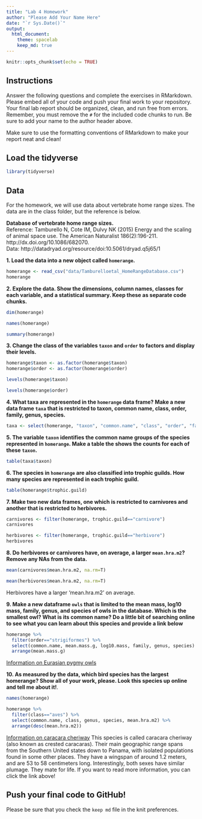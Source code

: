 ```yaml
---
title: "Lab 4 Homework"
author: "Please Add Your Name Here"
date: "`r Sys.Date()`"
output:
  html_document: 
    theme: spacelab
    keep_md: true
---
```


```r
knitr::opts_chunk$set(echo = TRUE)
```

## Instructions
Answer the following questions and complete the exercises in RMarkdown. Please embed all of your code and push your final work to your repository. Your final lab report should be organized, clean, and run free from errors. Remember, you must remove the `#` for the included code chunks to run. Be sure to add your name to the author header above.  

Make sure to use the formatting conventions of RMarkdown to make your report neat and clean!  

## Load the tidyverse
```r
library(tidyverse)
```

## Data
For the homework, we will use data about vertebrate home range sizes. The data are in the class folder, but the reference is below.  

**Database of vertebrate home range sizes.**  
Reference: Tamburello N, Cote IM, Dulvy NK (2015) Energy and the scaling of animal space use. The American Naturalist 186(2):196-211. http://dx.doi.org/10.1086/682070.  
Data: http://datadryad.org/resource/doi:10.5061/dryad.q5j65/1  

**1. Load the data into a new object called `homerange`.**
```r
homerange <- read_csv("data/Tamburelloetal_HomeRangeDatabase.csv")
homerange
```

**2. Explore the data. Show the dimensions, column names, classes for each variable, and a statistical summary. Keep these as separate code chunks.**  
```r
dim(homerange)
```

```r
names(homerange)
```

```r
summary(homerange)
```

**3. Change the class of the variables `taxon` and `order` to factors and display their levels.**  
```r
homerange$taxon <- as.factor(homerange$taxon)
homerange$order <- as.factor(homerange$order)
```

```r
levels(homerange$taxon)
```

```r
levels(homerange$order)
```

**4. What taxa are represented in the `homerange` data frame? Make a new data frame `taxa` that is restricted to taxon, common name, class, order, family, genus, species.**  
```r
taxa <- select(homerange, "taxon", "common.name", "class", "order", "family", "genus", "species")
```

**5. The variable `taxon` identifies the common name groups of the species represented in `homerange`. Make a table the shows the counts for each of these `taxon`.**  
```r
table(taxa$taxon)
```

**6. The species in `homerange` are also classified into trophic guilds. How many species are represented in each trophic guild.**  

```r
table(homerange$trophic.guild)
```

**7. Make two new data frames, one which is restricted to carnivores and another that is restricted to herbivores.**  
```r
carnivores <- filter(homerange, trophic.guild=="carnivore")
carnivores
```
```r
herbivores <- filter(homerange, trophic.guild=="herbivore")
herbivores
```

**8. Do herbivores or carnivores have, on average, a larger `mean.hra.m2`? Remove any NAs from the data.**  
```r
mean(carnivores$mean.hra.m2, na.rm=T)
```

```r
mean(herbivores$mean.hra.m2, na.rm=T)
```
Herbivores have a larger 'mean.hra.m2' on average.

**9. Make a new dataframe `owls` that is limited to the mean mass, log10 mass, family, genus, and species of owls in the database. Which is the smallest owl? What is its common name? Do a little bit of searching online to see what you can learn about this species and provide a link below** 

```r
homerange %>% 
  filter(order=="strigiformes") %>% 
  select(common.name, mean.mass.g, log10.mass, family, genus, species) %>% 
  arrange(mean.mass.g)
```
[Information on Eurasian pygmy owls](https://animaldiversity.org/accounts/Glaucidium_passerinum/)


**10. As measured by the data, which bird species has the largest homerange? Show all of your work, please. Look this species up online and tell me about it!**.  

```r
names(homerange)
```

```r
homerange %>% 
  filter(class=="aves") %>% 
  select(common.name, class, genus, species, mean.hra.m2) %>% 
  arrange(desc(mean.hra.m2))
```
[Information on caracara cheriway](https://animaldiversity.org/accounts/Caracara_cheriway/)
This species is called caracara cheriway (also known as crested caracaras). Their main geographic range spans from the Southern United states down to Panama, with isolated populations found in some other places. They have a wingspan of around 1.2 meters, and are 53 to 58 centimeters long. Interestingly, both sexes have similar plumage. They mate for life. If you want to read more information, you can click the link above!


## Push your final code to GitHub!
Please be sure that you check the `keep md` file in the knit preferences.   